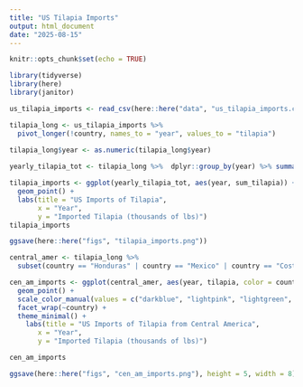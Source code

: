 ```yaml
---
title: "US Tilapia Imports"
output: html_document
date: "2025-08-15"
---
```


```r
knitr::opts_chunk$set(echo = TRUE)
```

```r
library(tidyverse)
library(here)
library(janitor)
```
```r
us_tilapia_imports <- read_csv(here::here("data", "us_tilapia_imports.csv"))
```
```r
tilapia_long <- us_tilapia_imports %>% 
  pivot_longer(!country, names_to = "year", values_to = "tilapia")
 
tilapia_long$year <- as.numeric(tilapia_long$year)


```

```r
yearly_tilapia_tot <- tilapia_long %>%  dplyr::group_by(year) %>% summarize(sum_tilapia = sum(tilapia, na.rm = TRUE))


```

```r
tilapia_imports <- ggplot(yearly_tilapia_tot, aes(year, sum_tilapia)) +
  geom_point() +
  labs(title = "US Imports of Tilapia",
       x = "Year",
       y = "Imported Tilapia (thousands of lbs)")
tilapia_imports
```

```r
ggsave(here::here("figs", "tilapia_imports.png"))
```

```r
central_amer <- tilapia_long %>% 
  subset(country == "Honduras" | country == "Mexico" | country == "Costa Rica" | country == "Ecuador")
```

```r
cen_am_imports <- ggplot(central_amer, aes(year, tilapia, color = country)) +
  geom_point() +
  scale_color_manual(values = c("darkblue", "lightpink", "lightgreen", "orange")) +
  facet_wrap(~country) +
  theme_minimal() +
    labs(title = "US Imports of Tilapia from Central America",
       x = "Year",
       y = "Imported Tilapia (thousands of lbs)")

cen_am_imports
```
```r
ggsave(here::here("figs", "cen_am_imports.png"), height = 5, width = 8)
```

